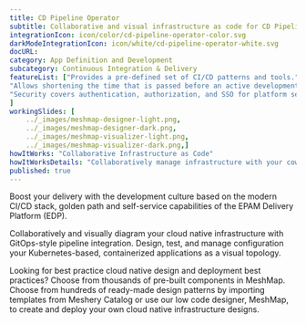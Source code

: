```yaml
---
title: CD Pipeline Operator
subtitle: Collaborative and visual infrastructure as code for CD Pipeline Operator
integrationIcon: icon/color/cd-pipeline-operator-color.svg
darkModeIntegrationIcon: icon/white/cd-pipeline-operator-white.svg
docURL:
category: App Definition and Development
subcategory: Continuous Integration & Delivery
featureList: ["Provides a pre-defined set of CI/CD patterns and tools.",
"Allows shortening the time that is passed before an active development.",
"Security covers authentication, authorization, and SSO for platform services."
]
workingSlides: [
    ../_images/meshmap-designer-light.png,
    ../_images/meshmap-designer-dark.png,
    ../_images/meshmap-visualizer-light.png,
    ../_images/meshmap-visualizer-dark.png,]
howItWorks: "Collaborative Infrastructure as Code"
howItWorksDetails: "Collaboratively manage infrastructure with your coworkers synchronously sharing the same designs."
published: true
---
```

<p>
    Boost your delivery with the development culture based on the modern CI/CD stack, golden path and self-service capabilities of the EPAM Delivery Platform (EDP).
</p>
<p>
    Collaboratively and visually diagram your cloud native infrastructure with GitOps-style pipeline integration. Design, test, and manage configuration your Kubernetes-based, containerized applications as a visual topology.
</p>
<p>
    Looking for best practice cloud native design and deployment best practices? Choose from thousands of pre-built components in MeshMap. Choose from hundreds of ready-made design patterns by importing templates from Meshery Catalog or use our low code designer, MeshMap, to create and deploy your own cloud native infrastructure designs.
</p>
